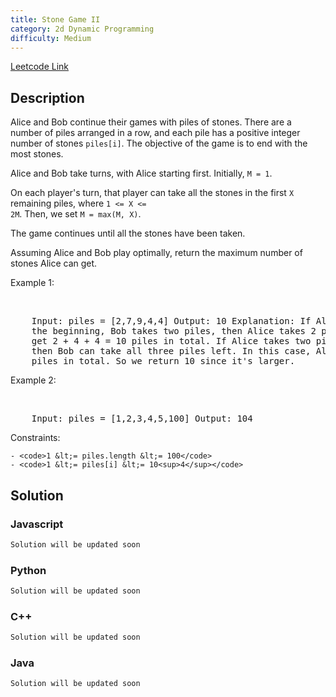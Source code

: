 ```yaml
---
title: Stone Game II
category: 2d Dynamic Programming
difficulty: Medium
---
```


<Callout>

[Leetcode Link](https://leetcode.com/problems/stone-game-ii)

</Callout>

## Description

Alice and Bob continue their games with piles of stones. There are a number of piles arranged in a row, and each pile has a positive integer number of stones <code>piles[i]</code>. The objective of the game is to end with the most stones.

Alice and Bob take turns, with Alice starting first. Initially, <code>M = 1</code>.

On each player&#39;s turn, that player can take all the stones in the first <code>X</code> remaining piles, where <code>1 &lt;= X &lt;= 2M</code>. Then, we set <code>M = max(M, X)</code>.

The game continues until all the stones have been taken.

Assuming Alice and Bob play optimally, return the maximum number of stones Alice can get.

Example 1:

<br />
<pre className="overflow-x-auto">
	Input: piles = [2,7,9,4,4] Output: 10 Explanation: If Alice takes one pile at
	the beginning, Bob takes two piles, then Alice takes 2 piles again. Alice can
	get 2 + 4 + 4 = 10 piles in total. If Alice takes two piles at the beginning,
	then Bob can take all three piles left. In this case, Alice get 2 + 7 = 9
	piles in total. So we return 10 since it&#39;s larger.
</pre>

Example 2:

<br />
<pre className="overflow-x-auto">
	Input: piles = [1,2,3,4,5,100] Output: 104
</pre>

Constraints:

    - <code>1 &lt;= piles.length &lt;= 100</code>
    - <code>1 &lt;= piles[i] &lt;= 10<sup>4</sup></code>

## Solution

### Javascript

```javascript
Solution will be updated soon
```

### Python

```python
Solution will be updated soon
```

### C++

```cpp
Solution will be updated soon
```

### Java

```java
Solution will be updated soon
```
